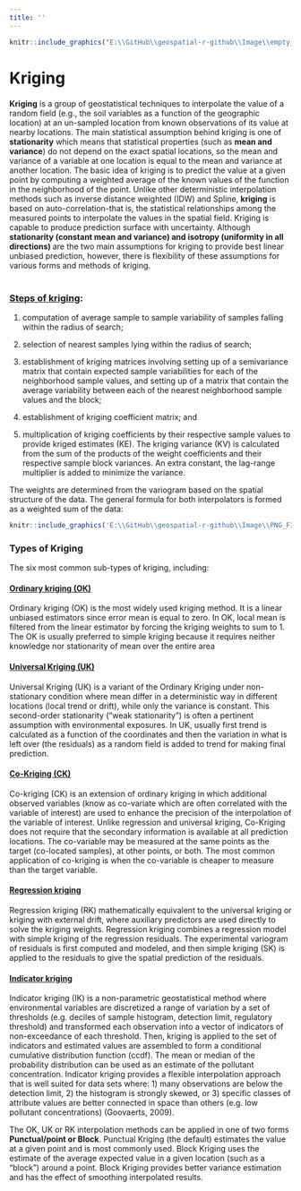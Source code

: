 ```yaml
---
title: ''
---
```


```r
knitr::include_graphics("E:\\GitHub\\geospatial-r-github\\Image\\empty_banner.png")
```
<div style="margin-bottom:20px;">
</div>

# Kriging
<div style="margin-bottom:20px;">
</div>

**Kriging** is a group of geostatistical techniques to interpolate the value of a random field (e.g., the soil variables as a function of the geographic location) at an un-sampled location from known observations of its value at nearby locations. The main statistical assumption behind kriging is one of **stationarity** which means that statistical properties (such as **mean and variance**) do not depend on the exact spatial locations, so the mean and variance of a variable at one location is equal to the mean and variance at another location. The basic idea of kriging is to predict the value at a given point by computing a weighted average of the known values of the function in the neighborhood of the point. Unlike other deterministic interpolation methods such as inverse distance weighted (IDW) and Spline, **kriging** is based on auto-correlation-that is, the statistical relationships among the measured points to interpolate the values in the spatial field. Kriging is capable to produce prediction surface with uncertainty.  Although **stationarity (constant mean and variance) and isotropy (uniformity in all directions) ** are the two main assumptions for kriging to provide best linear unbiased prediction, however, there is flexibility of these assumptions for various forms and methods of kriging.  

<div style="margin-bottom:40px;">
</div>

### [**Steps of kriging**](https://www.sciencedirect.com/topics/earth-and-planetary-sciences/kriging):  

(1) computation of average sample to sample variability of samples falling within the radius of search; 

(2) selection of nearest samples lying within the radius of search; 

(3) establishment of kriging matrices involving setting up of a semivariance matrix that contain expected sample variabilities for each of the neighborhood sample values, and setting up of a matrix that contain the average variability between each of the nearest neighborhood sample values and the block; 

(4) establishment of kriging coefficient matrix; and 

(5) multiplication of kriging coefficients by their respective sample values to provide kriged estimates (KE). The kriging variance (KV) is calculated from the sum of the products of the weight coefficients and their respective sample block variances. An extra constant, the lag-range multiplier is added to minimize the variance. 

The weights are determined from the variogram based on the spatial structure of the data. The general formula for both interpolators is formed as a weighted sum of the data:


```r
knitr::include_graphics('E:\\GitHub\\geospatial-r-github\\Image\\PNG_FILE_07\\weight.png')
```

<div style="margin-bottom:20px;">
</div>

### **Types of Kriging**

The six most common sub-types of kriging, including:

#### [**Ordinary kriging (OK)**](ordinary-kriging.html)

Ordinary kriging (OK) is the most widely used kriging method. It is a linear unbiased estimators since error mean is equal to zero. In OK, local mean is filtered from the linear estimator by forcing the kriging weights to sum to 1. The OK is usually preferred to simple kriging because it requires neither knowledge nor stationarity of mean over the entire area


#### [**Universal Kriging (UK)**](universal-kriging.html) 

Universal Kriging (UK) is a variant of the Ordinary Kriging under non-stationary condition where mean differ in a deterministic way in different locations (local trend or drift), while only the variance is constant. This second-order stationarity ("weak stationarity") is often a pertinent assumption with environmental exposures. In UK, usually first trend is calculated as a function of the coordinates and then the variation in what is left over (the residuals) as a random field is added to trend for making final prediction. 


#### [**Co-Kriging (CK)**](cokriging.html)

Co-kriging (CK) is an extension of ordinary kriging in which additional observed variables (know as co-variate which are often correlated with the variable of interest) are used to enhance the precision of the interpolation of the variable of interest. Unlike regression and universal kriging, Co-Kriging does not require that the secondary information is available at all prediction locations. The co-variable may be measured at the same points as the target (co-located samples), at other points, or both. The most common application of co-kriging is when the co-variable is cheaper to measure than the target variable. 

#### [**Regression kriging**](regression-kriging.html)

Regression kriging (RK) mathematically equivalent to the universal kriging or kriging with external drift, where auxiliary predictors are used directly to solve the kriging weights.  Regression kriging combines a regression model with simple kriging of the regression residuals. The experimental variogram of residuals is first computed and modeled, and then simple kriging (SK) is applied to the residuals to give the spatial prediction of the residuals.

#### [**Indicator kriging**](indicator-kriging.html)

Indicator kriging (IK) is a non-parametric geostatistical method where environmental variables are discretized a range of variation by a set of thresholds (e.g. deciles of sample histogram, detection limit, regulatory threshold) and transformed each observation into a vector of indicators of non-exceedance of each threshold. Then, kriging is applied to the set of indicators and estimated values are assembled to form a conditional cumulative distribution function (ccdf). The mean or median of the probability distribution can be used as an estimate of the pollutant concentration.  Indicator kriging provides a flexible interpolation approach that is well suited for data sets where: 1) many observations are below the detection limit, 2) the histogram is strongly skewed, or 3) specific classes of attribute values are better connected in space than others (e.g. low pollutant concentrations) (Goovaerts, 2009). 
  


The OK, UK or RK  interpolation methods can be applied in one of two forms **Punctual/point or Block**. Punctual Kriging (the default) estimates the value at a given point and is most commonly used. Block Kriging uses the estimate of the average expected value in a given location (such as a "block") around a point. Block Kriging provides better variance estimation and has the effect of smoothing interpolated results.

